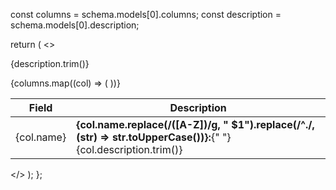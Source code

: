   const columns = schema.models[0].columns;
  const description = schema.models[0].description;

  return (
    <>
      <p>{description.trim()}</p>
      <table>
        <thead>
          <tr>
            <th>Field</th>
            <th>Description</th>
          </tr>
        </thead>
        <tbody>
          {columns.map((col) => (
            <tr key={col.name}>
              <td>{col.name}</td>
              <td>
                <strong>{col.name.replace(/([A-Z])/g, " $1").replace(/^./, (str) => str.toUpperCase())}:</strong>{" "}
                {col.description.trim()}
              </td>
            </tr>
          ))}
        </tbody>
      </table>
    </>
  );
};
